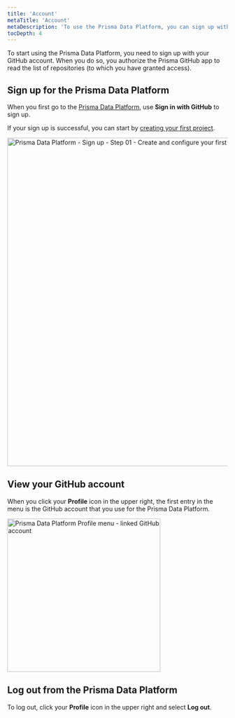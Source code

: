 ```yaml
---
title: 'Account'
metaTitle: 'Account'
metaDescription: 'To use the Prisma Data Platform, you can sign up with your GitHub account. If you already have an existing GitHub login session, '
tocDepth: 4
---
```


<TopBlock>

To start using the Prisma Data Platform, you need to sign up with your GitHub account. When you do so, you authorize the Prisma GitHub app to read the list of repositories (to which you have granted access).

</TopBlock>

## Sign up for the Prisma Data Platform

When you first go to the [Prisma Data Platform](https://cloud.prisma.io), use **Sign in with GitHub** to sign up.

If your sign up is successful, you can start by [creating your first project](/data-platform/classic-projects/platform/projects/create).

<img
  src="../doc-images/data-platform/projects/create-01-paste-connection-string.png"
  alt="Prisma Data Platform - Sign up - Step 01 - Create and configure your first JavaScript/TypeScript project"
  width="750px"
/>

## View your GitHub account

When you click your **Profile** icon in the upper right, the first entry in the menu is the GitHub account that you use for the Prisma Data Platform.

<img
  src="images/account/profile-menu-github-account.png"
  width="350px"
  alt="Prisma Data Platform Profile menu - linked GitHub account"
/>

## Log out from the Prisma Data Platform

To log out, click your **Profile** icon in the upper right and select **Log out**.
